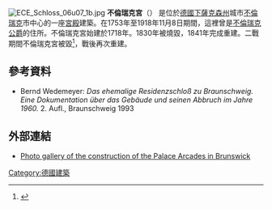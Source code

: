 {{Orphan|time=2016-12-20T11:33:23+00:00}}
{{noteTA
|1=zh:不倫瑞克;zh-hans:不倫瑞克;zh-hk:不倫瑞克;zh-sg:布伦瑞克;zh-tw:布倫瑞克;zh-cn:不伦瑞克
}}
[[File:ECE_Schloss_06u07_1b.jpg|thumb]]
'''不倫瑞克宮'''（{{lang-de|Braunschweiger Schloss}}） 是位於[[德國|德國]][[下薩克森州|下薩克森州]]城市[[不倫瑞克|不倫瑞克]]市中心的一座[[宮殿|宮殿]]建築。在1753年至1918年11月8日期間，這裡曾是[[不倫瑞克公爵|不倫瑞克公爵]]的住所。不倫瑞克宮始建於1718年。1830年被燒毀，1841年完成重建。二戰期間不倫瑞克宮被毀<ref name=Geschichte>{{Cite web |url=http://www.braunschweig.de/stadtportrait/geschichte/schlossgeschichte.html |title=''Die Geschichte des Braunschweiger Schlosses'' |accessdate=2015-01-01 |archive-date=2008-03-08 |archive-url=https://web.archive.org/web/20080308212335/http://www.braunschweig.de/stadtportrait/geschichte/schlossgeschichte.html |dead-url=no }}</ref>，戰後再次重建。

==參考資料==
* Bernd Wedemeyer: ''Das ehemalige Residenzschloß zu Braunschweig. Eine Dokumentation über das Gebäude und seinen Abbruch im Jahre 1960.'' 2. Aufl., Braunschweig 1993
<references/>

== 外部連結 ==
{{commons category|Brunswick Palace}}
* [https://web.archive.org/web/20090913153815/http://www.welfenstadt.de/Geschichte/residenzschloss/schlossbau.htm Photo gallery of the construction of the Palace Arcades in Brunswick] {{de icon}}

{{Coord|52|15|47|N|10|31|38|E|type:landmark_region:DE-NI_dim:500|display=title}}

[[Category:德國建築|Category:德國建築]]